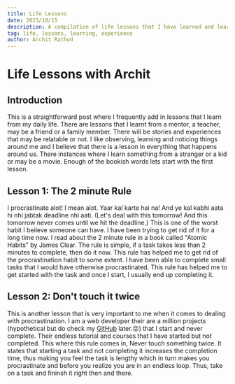 ```yaml
---
title: Life Lessons
date: 2023/10/15
description: A compilation of life lessons that I have learned and learning over the years.
tag: life, lessons, learning, experience
author: Archit Rathod
---
```


# Life Lessons with Archit

## Introduction

This is a straightforward post where I frequently add in lessons that I learn from my daily life. There are lessons that I learnt from a mentor, a teacher, may be a friend or a family member. There will be stories and experiences that may be relatable or not. I like observing, learning and noticing things around me and I believe that there is a lesson in everything that happens around us. There instances where I learn something from a stranger or a kid or may be a movie. Enough of the bookish words lets start with the first lesson.

## Lesson 1: The 2 minute Rule

I procrastinate alot! I mean alot. Yaar kal karte hai na! And ye kal kabhi aata hi nhi jabtak deadline nhi aati. (Let's deal with this tomorrow! And this tomorrow never comes until we hit the deadline.) This is one of the worst habit I beileve someone can have. I have been trying to get rid of it for a long time now. I read about the 2 minute rule in a book called "Atomic Habits" by James Clear. The rule is simple, if a task takes less than 2 minutes to complete, then do it now. This rule has helped me to get rid of the procrastination habit to some extent. I have been able to complete small tasks that I would have otherwise procrastinated. This rule has helped me to get started with the task and once I start, I usually end up completing it.

## Lesson 2: Don't touch it twice

This is another lesson that is very important to me when it comes to dealing with procrastination. I am a web developer their are a million projects (hypothetical but do check my [GitHub](https://github.com/Archit1706) later.😜) that I start and never complete. Their endless tutorial and courses that I have started but not completed. This where this rule comes in, Never touch something twice. It states that starting a task and not completing it increases the completion time, thus making you feel the task is lengthy which in turn makes you procrastinate and before you realize you are in an endless loop. Thus, take on a task and fininsh it right then and there.
